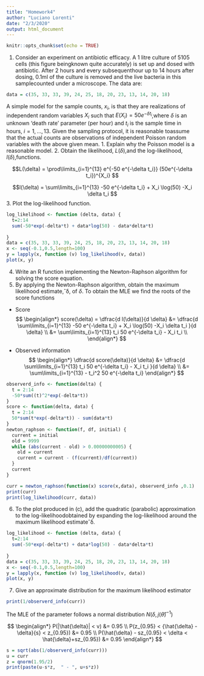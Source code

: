 ```yaml
---
title: "Homework4"
author: "Luciano Lorenti"
date: "2/3/2020"
output: html_document
---
```


```r
knitr::opts_chunk$set(echo = TRUE)
```

1. Consider  an  experiment  on  antibiotic  efficacy.   A  1  litre  culture  of  5105  cells  (this  figure  beingknown quite accurately) is set up and dosed with antibiotic.  After 2 hours and every subsequenthour up to 14 hours after dosing, 0.1ml of the culture is removed and the live bacteria in this samplecounted under a microscope.  The data are:

```r
data = c(35, 33, 33, 39, 24, 25, 18, 20, 23, 13, 14, 20, 18)
```

A simple  model  for  the  sample  counts, $x_i$,  is  that  they  are  realizations  of  independent  random variables $X_i$ such that $E(X_i) = 50e^{−\delta  t_i}$,where $\delta$ is an unknown ‘death rate’ parameter (per hour) and $t_i$ is the sample time in hours, $i= 1,...,13$. Given the sampling protocol, it is reasonable toassume that the actual counts are observations of independent Poisson random variables with the above given mean.
1.  Explain why the Poisson model is a reasonable model.
2.  Obtain the likelihood, $L(\delta)$,and the log-likelihood, $l(\delta)$,functions.

$$L(\delta) = \prod\limits_{i=1}^{13} e^{-50 e^{-\delta t_i}} (50e^{-\delta t_i})^{X_i} $$

$$l(\delta) = \sum\limits_{i=1}^{13} -50 e^{-\delta t_i} + X_i \log(50) -X_i \delta t_i $$
3.  Plot the log-likelihood function.
```r
log_likelihood <- function (delta, data) {
  t=2:14
  sum(-50*exp(-delta*t) + data*log(50) - data*delta*t)
  
}
data = c(35, 33, 33, 39, 24, 25, 18, 20, 23, 13, 14, 20, 18)
x <- seq(-0.1,0.5,length=100)
y = lapply(x, function (v) log_likelihood(v, data))
plot(x, y)
```
4.  Write an R function implementing the Newton-Raphson algorithm for solving the score equation.
5.  By applying the Newton-Raphson algorithm, obtain the maximum likelihood estimate,ˆδ, of $\delta$.
To obtain the MLE we find the roots of the score functions
* Score
$$
\begin{align*}
score(\delta) = \dfrac{d l(\delta)}{d \delta} &= \dfrac{d \sum\limits_{i=1}^{13} -50 e^{-\delta t_i} + X_i \log(50) -X_i \delta t_i }{d \delta} \\
 &=  \sum\limits_{i=1}^{13} t_i 50 e^{-\delta t_i} - X_i t_i  \\
\end{align*}
$$

* Observed information
$$
\begin{align*}
\dfrac{d score(\delta)}{d \delta} &= \dfrac{d \sum\limits_{i=1}^{13} t_i 50 e^{-\delta t_i} - X_i t_i }{d \delta} \\
 &=  \sum\limits_{i=1}^{13} - t_i^2 50 e^{-\delta t_i} 
\end{align*}
$$

```r
observerd_info <- function(delta) {
  t = 2:14
  -50*sum((t)^2*exp(-delta*t))
}
score <- function(delta, data) {
  t = 2:14
  50*sum(t*exp(-delta*t)) - sum(data*t)
}
newton_raphson <- function(f, df, initial) {
  current = initial
  old = 9999
  while (abs(current - old) > 0.00000000005) {
    old = current
    current = current - (f(current)/df(current))
  }
  current
}

curr = newton_raphson(function(x) score(x,data), observerd_info ,0.1)
print(curr)
print(log_likelihood(curr, data))
```

6.  To the plot produced in (c), add the quadratic (parabolic) approximation to the log-likelihoodobtained by expanding the log-likelihood around the maximum likelihood estimateˆδ.

```r
log_likelihood <- function (delta, data) {
  t=2:14
  sum(-50*exp(-delta*t) + data*log(50) - data*delta*t)
  
}
data = c(35, 33, 33, 39, 24, 25, 18, 20, 23, 13, 14, 20, 18)
x <- seq(-0.1,0.5,length=100)
y = lapply(x, function (v) log_likelihood(v, data))
plot(x, y)
```


7.  Give an approximate distribution for the maximum likelihood estimator
```r
print(1/observerd_info(curr))
```
The MLE of the parameter follows a normal distribution $N(\delta, j(\hat{\theta})^{-1})$

$$
\begin{align*}
P(|\hat{\delta}|  < v) &= 0.95 \\
P(z_{0.95} < {\hat{\delta} - \delta}{s}  < z_{0.95}) &= 0.95 \\
P(\hat{\delta} - sz_{0.95} <  \delta  < \hat{\delta}+sz_{0.95}) &= 0.95
\end{align*}
$$

```r
s = sqrt(abs(1/observerd_info(curr)))
u = curr 
z = qnorm(1.95/2)
print(paste(u-s*z,  " - ", u+s*z))
```